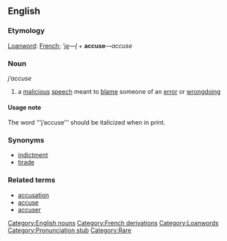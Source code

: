 ==English==
<!---Pronunciation: zha-KYOOZ--->
===Etymology===
[[Loanword]]: [[French]]; '''[[je]]''&mdash;''[[I]]'' + '''accuse'''&mdash;''accuse''

===Noun===
''j’accuse''

# a [[malicious]] [[speech]] meant to [[blame]] someone of an [[error]] or [[wrongdoing]]

====Usage note====
The word ‘’’j’accuse’’’ should be italicized when in print.

===Synonyms===
* [[indictment]]
* [[tirade]]

===Related terms===
* [[accusation]]
* [[accuse]]
* [[accuser]]

[[Category:English nouns]]
[[Category:French derivations]]
[[Category:Loanwords]]
[[Category:Pronunciation stub]]
[[Category:Rare]]